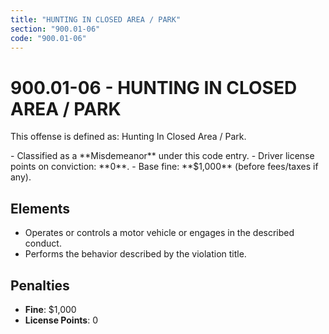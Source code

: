 ```yaml
---
title: "HUNTING IN CLOSED AREA / PARK"
section: "900.01-06"
code: "900.01-06"
---
```





# 900.01-06 - HUNTING IN CLOSED AREA / PARK

This offense is defined as: Hunting In Closed Area / Park.

<Aside type="caution" title="Charge Type: Misdemeanor">
- Classified as a **Misdemeanor** under this code entry.
- Driver license points on conviction: **0**.
- Base fine: **$1,000** (before fees/taxes if any).
</Aside>

## Elements
- Operates or controls a motor vehicle or engages in the described conduct.
- Performs the behavior described by the violation title.

## Penalties
- **Fine**: $1,000
- **License Points**: 0
